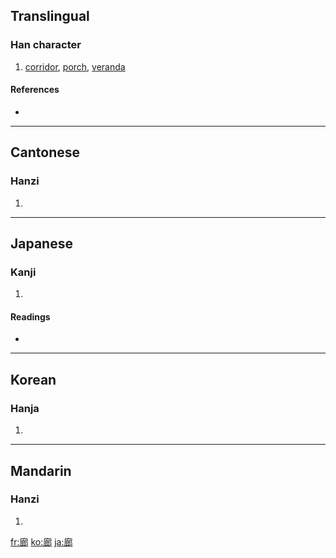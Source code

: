 {{see|廊}}
==Translingual==

===Han character===
{{Han char|rn=53|rad=广|as=09|sn=12|four=0022<sub>7</sub>|canj=戈戈戈中 (IIIL)|ids=⿸[[广]][[郎]]}}

# [[corridor]], [[porch]], [[veranda]]

====References====
* {{Han ref|kx=0349.130|dkj=09437|dj=0660.010|hdz=20890.030|uh=5ECA|ud=24266|bh=B459|bd=46169}}

----

==Cantonese==

===Hanzi===
{{yue-hanzi|jyut=|y=long4}}

# {{defn|Cantonese}}

----

==Japanese==

===Kanji===
{{ja-kanji|grade=c|rs=广09}}

# {{defn|Japanese}}

====Readings====
* {{ja-readings|on=[[ろう]] (rō)|kun=[[わたどの]] (watadono)}}

----

==Korean==

===Hanja===
{{ko-hanja|hangeul=랑|rv=rang|mr=rang}}

# {{defn|Korean}}

----

==Mandarin==

===Hanzi===
{{cmn-hanzi|pin=[[láng]] ([[lang2]])|wg=lang<sup>2</sup>}}

# {{defn|Mandarin}}

[[fr:廊]]
[[ko:廊]]
[[ja:廊]]